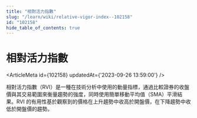 ```yaml
---
title: "相對活力指數"
slug: "/learn/wiki/relative-vigor-index--102158"
id: "102158"
hide_table_of_contents: true
---
```



# 相對活力指數

<ArticleMeta id={102158} updatedAt={'2023-09-26 13:59:00'} />
<div className='border-solid border-b border-t-0 my-4 border-[var(--ifm-color-gray-300)]' />

相對活力指數（RVI）是一種在技術分析中使用的動量指標，通過比較證券的收盤價與其交易範圍來衡量趨勢的強度，同時使用簡單移動平均值（SMA）平滑結果。RVI 的有用性基於觀察到的價格在上升趨勢中收高於開盤價，在下降趨勢中收低於開盤價的趨勢。
